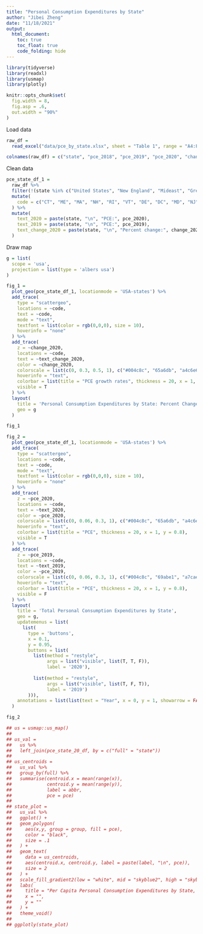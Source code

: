 ```yaml
---
title: "Personal Consumption Expenditures by State"
author: "Jibei Zheng"
date: "11/18/2021"
output: 
  html_document:
    toc: true
    toc_float: true
    code_folding: hide
---
```


```r
library(tidyverse)
library(readxl)
library(usmap)
library(plotly)

knitr::opts_chunk$set(
  fig.width = 8,
  fig.asp = .6,
  out.width = "90%"
)
```

Load data

```r
raw_df = 
  read_excel("data/pce_by_state.xlsx", sheet = "Table 1", range = "A4:F63", col_names = FALSE)

colnames(raw_df) = c("state", "pce_2018", "pce_2019", "pce_2020", "change_2019", "change_2020")
```

Clean data

```r
pce_state_df_1 = 
  raw_df %>% 
  filter(!(state %in% c("United States", "New England", "Mideast", "Great Lakes", "Plains", "Southeast", "Southwest", "Rocky Mountain", "Far West"))) %>% 
  mutate(
    code = c("CT", "ME", "MA", "NH", "RI", "VT", "DE", "DC", "MD", "NJ", "NY", "PA", "IL", "IN", "MI", "OH", "WI", "IA", "KS", "MN", "MO", "NE", "ND", "SD", "AL", "AR", "FL", "GA", "KY", "LA", "MS", "NC", "SC", "TN", "VA", "WV", "AZ", "NM", "OK", "TX", "CO", "ID", "MT", "UT", "WY", "AK", "CA", "HI", "NV", "OR", "WA")
  ) %>% 
  mutate(
    text_2020 = paste(state, "\n", "PCE:", pce_2020),
    text_2019 = paste(state, "\n", "PCE:", pce_2019),
    text_change_2020 = paste(state, "\n", "Percent change:", change_2020)
  )
```

Draw map



```r
g = list(
  scope = 'usa',
  projection = list(type = 'albers usa')
)

fig_1 = 
  plot_geo(pce_state_df_1, locationmode = 'USA-states') %>% 
  add_trace(
    type = "scattergeo",
    locations = ~code,
    text = ~code,
    mode = "text",
    textfont = list(color = rgb(0,0,0), size = 10),
    hoverinfo = "none"
  ) %>% 
  add_trace(
    z = ~change_2020, 
    locations = ~code,
    text = ~text_change_2020,
    color = ~change_2020, 
    colorscale = list(c(0, 0.3, 0.5, 1), c("#004c8c", "65a6db", "a4c6e6", "#f5faff")),
    hoverinfo = "text",
    colorbar = list(title = "PCE growth rates", thickness = 20, x = 1, y = 0.8),
    visible = T
  ) %>% 
  layout(
    title = 'Personal Consumption Expenditures by State: Percent Change, 2019-2020',
    geo = g
  )

fig_1
```

```r
fig_2 = 
  plot_geo(pce_state_df_1, locationmode = 'USA-states') %>% 
  add_trace(
    type = "scattergeo",
    locations = ~code,
    text = ~code,
    mode = "text",
    textfont = list(color = rgb(0,0,0), size = 10),
    hoverinfo = "none"
  ) %>% 
  add_trace(
    z = ~pce_2020, 
    locations = ~code,
    text = ~text_2020,
    color = ~pce_2020, 
    colorscale = list(c(0, 0.06, 0.3, 1), c("#004c8c", "65a6db", "a4c6e6", "#f5faff")),
    hoverinfo = "text",
    colorbar = list(title = "PCE", thickness = 20, x = 1, y = 0.8),
    visible = T
  ) %>% 
  add_trace(
    z = ~pce_2019, 
    locations = ~code,
    text = ~text_2019,
    color = ~pce_2019, 
    colorscale = list(c(0, 0.06, 0.3, 1), c("#004c8c", "69abe1", "a7caeb", "#fafdff")),
    hoverinfo = "text",
    colorbar = list(title = "PCE", thickness = 20, x = 1, y = 0.8),
    visible = F
  ) %>% 
  layout(
    title = 'Total Personal Consumption Expenditures by State',
    geo = g,
    updatemenus = list(
      list(
        type = 'buttons',
        x = 0.1,
        y = 0.95,
        buttons = list(
          list(method = "restyle",
               args = list("visible", list(T, T, F)),
               label = '2020'),
          
          list(method = "restyle",
               args = list("visible", list(T, F, T)),
               label = '2019')
        ))),
    annotations = list(list(text = "Year", x = 0, y = 1, showarrow = FALSE))
  )

fig_2
```



```r
## us = usmap::us_map()
## 
## us_val =
##   us %>% 
##   left_join(pce_state_20_df, by = c("full" = "state"))
## 
## us_centroids = 
##   us_val %>% 
##   group_by(full) %>% 
##   summarise(centroid.x = mean(range(x)), 
##             centroid.y = mean(range(y)),
##             label = abbr,
##             pce = pce)
## 
## state_plot =
##   us_val %>% 
##   ggplot() +
##   geom_polygon(
##     aes(x,y, group = group, fill = pce), 
##     color = "black",
##     size = .1
##   ) +
##   geom_text(
##     data = us_centroids, 
##     aes(centroid.x, centroid.y, label = paste(label, "\n", pce)),
##     size = 2
##   ) +
##   scale_fill_gradient2(low = "white", mid = "skyblue2", high = "skyblue4", midpoint = 800000) +
##   labs(
##     title = "Per Capita Personal Consumption Expenditures by State, 2020",
##     x = "",
##     y = ""
##   ) +
##   theme_void()
## 
## ggplotly(state_plot)
```

